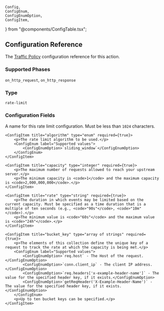 	Config,
	ConfigEnum,
	ConfigEnumOption,
	ConfigItem,
} from "@components/ConfigTable.tsx";

## Configuration Reference

The [Traffic Policy](/traffic-policy/) configuration
reference for this action.

### Supported Phases

`on_http_request`, `on_http_response`

### Type

`rate-limit`

### Configuration Fields

<Config>
    <ConfigItem title="name" type="string" required={true}>
        <p>A name for this rate limit configuration. Must be less than <code>1024</code> characters.</p>
    </ConfigItem>

    <ConfigItem title="algorithm" type="enum" required={true}>
        <p>The rate limit algorithm to be used.</p>
        <ConfigEnum label="Supported values">
            <ConfigEnumOption>`sliding_window`</ConfigEnumOption>
        </ConfigEnum>
    </ConfigItem>

    <ConfigItem title="capacity" type="integer" required={true}>
        <p>The maximum number of requests allowed to reach your upstream server.</p>
        <p>The minimum capacity is <code>1</code> and the maximum capacity is <code>2,000,000,000</code>.</p>
    </ConfigItem>

    <ConfigItem title="rate" type="string" required={true}>
        <p>The duration in which events may be limited based on the current capacity. Must be specified as a time duration that is a multiple of ten seconds (e.g., <code>"90s"</code>, <code>"10m"</code>).</p>
        <p>The minimum value is <code>"60s"</code> and the maximum value is <code>"24h"</code>.</p>
    </ConfigItem>

    <ConfigItem title="bucket_key" type="array of strings" required={true}>
        <p>The elements of this collection define the unique key of a request to track the rate at which the capacity is being met.</p>
        <ConfigEnum label="Supported values">
            <ConfigEnumOption>`req.host` - The Host of the request.</ConfigEnumOption>
            <ConfigEnumOption>`conn.client_ip` - The client IP address.</ConfigEnumOption>
            <ConfigEnumOption>`req.headers['x-example-header-name']` - The value for the specified header key, if it exists.</ConfigEnumOption>
            <ConfigEnumOption>`getReqHeader('X-Example-Header-Name')` - The value for the specified header key, if it exists.</ConfigEnumOption>
        </ConfigEnum>
        <p>Up to ten bucket keys can be specified.</p>
    </ConfigItem>

</Config>
